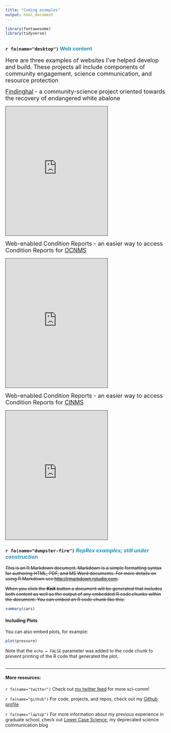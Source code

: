 ```yaml
---
title: "Coding examples"
output: html_document
---
```


```r
library(fontawesome)
library(tidyverse)
```
## {.tabset}
### `r fa(name="desktop")` <font color = "#2596be"> Web content </font>
<font size = "4"> Here are three examples of websites I've helped develop and build. These projects all include components of community engagement, science communication, and resource protection
</font>


<div class="row g-2">


<div class="col-sm-4">
<font size = "4"> [Findinghal](https://findinghal.org) - a community-science project oriented towards the recovery of endangered white abalone
</font>

<iframe src="https://findinghal.org" 
height="405" width="320" style="border: 1px solid #464646;"
data-external="1">
</iframe>
</div> 

<div class = "col-sm-4">
<font size = "4"> Web-enabled Condition Reports - an easier way to access Condition Reports for [OCNMS](https://noaa-onms.github.io/ocnms/)
</font>

<iframe src="https://noaa-onms.github.io/ocnms/" 
height="405" width="320" style="border: 1px solid #464646;" 
data-external="1">
</iframe>
</div>


<div class = "col-sm-4">
<font size = "4"> Web-enabled Condition Reports - an easier way to access Condition Reports for [CINMS](https://noaa-onms.github.io/cinms/)
</font>

<iframe src="https://noaa-onms.github.io/cinms/" 
height="405" width="320" style="border: 1px solid #464646;" 
data-external="1">
</iframe>
</div>

### `r fa(name="dumpster-fire")`<font color = "#2596be"> _RepRex examples; still under construction_ </font>

~~This is an R Markdown document. Markdown is a simple formatting syntax for authoring HTML, PDF, and MS Word documents. For more details on using R Markdown see <http://rmarkdown.rstudio.com>.~~

~~When you click the **Knit** button a document will be generated that includes both content as well as the output of any embedded R code chunks within the document. You can embed an R code chunk like this:~~

```r
summary(cars)
```

#### Including Plots

You can also embed plots, for example:

```r
plot(pressure)
```

Note that the `echo = FALSE` parameter was added to the code chunk to prevent printing of the R code that generated the plot.

## {.toc-ignore}

***

#### More resources:
`r fa(name="twitter")` Check out [my twitter feed](https://twitter.com/BaronvonUrchin)  for more sci-comm!

`r fa(name="github")` For code, projects, and repos, check out my [Github profile](https://github.com/mspector13)

`r fa(name="laptop")` For more information about my previous experience in graduate school, check out [Lower Case Science](https://lowercasescience.weebly.com/), my deprecated science communication blog 